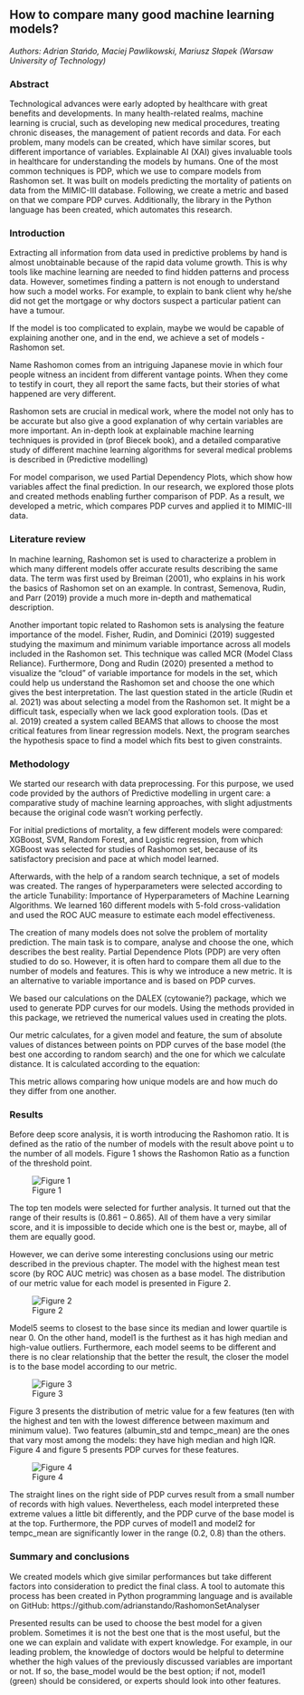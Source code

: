 ## How to compare many good machine learning models? 

*Authors: Adrian Stańdo, Maciej Pawlikowski, Mariusz Słapek (Warsaw University of Technology)*

### Abstract 

Technological advances were early adopted by healthcare with great benefits and developments. In many health-related realms, machine learning is crucial, such as developing new medical procedures, treating chronic diseases, the management of patient records and data. For each problem, many models can be created, which have similar scores, but different importance of variables. Explainable AI (XAI) gives invaluable tools in healthcare for understanding the models by humans. One of the most common techniques is PDP, which we use to compare models from Rashomon set. It was built on models predicting the mortality of patients on data from the MIMIC-III database. Following, we create a metric and based on that we compare PDP curves.  Additionally, the library in the Python language has been created, which automates this research.   

### Introduction 

Extracting all information from data used in predictive problems by hand is almost unobtainable because of the rapid data volume growth. This is why tools like machine learning are needed to find hidden patterns and process data. However, sometimes finding a pattern is not enough to understand how such a model works. For example, to explain to bank client why he/she did not get the mortgage or why doctors suspect a particular patient can have a tumour.   

If the model is too complicated to explain, maybe we would be capable of explaining another one, and in the end, we achieve a set of models - Rashomon set. 

Name Rashomon comes from an intriguing Japanese movie in which four people witness an incident from different vantage points. When they come to testify in court, they all report the same facts, but their stories of what happened are very different.    

Rashomon sets are crucial in medical work, where the model not only has to be accurate but also give a good explanation of why certain variables are more important. An in-depth look at explainable machine learning techniques is provided in (prof Biecek book), and a detailed comparative study of different machine learning algorithms for several medical problems is described in (Predictive modelling)  

For model comparison, we used Partial Dependency Plots, which show how variables affect the final prediction. In our research, we explored those plots and created methods enabling further comparison of PDP.  As a result, we developed a metric, which compares PDP curves and applied it to MIMIC-III data. 

### Literature review  

In machine learning, Rashomon set is used to characterize a problem in which many different models offer accurate results describing the same data. The term was first used by Breiman (2001), who explains in his work the basics of Rashomon set on an example. In contrast, Semenova, Rudin, and Parr (2019) provide a much more in-depth and mathematical description. 

Another important topic related to Rashomon sets is analysing the feature importance of the model. Fisher, Rudin, and Dominici  (2019) suggested studying the maximum and minimum variable importance across all models included in the Rashomon set. This technique was called MCR (Model Class Reliance). Furthermore, Dong and Rudin (2020) presented a method to visualize the “cloud” of variable importance for models in the set, which could help us understand the Rashomon set and choose the one which gives the best interpretation. The last question stated in the article (Rudin et al. 2021) was about selecting a model from the Rashomon set. It might be a difficult task, especially when we lack good exploration tools. (Das et al. 2019) created a system called BEAMS that allows to choose the most critical features from linear regression models. Next, the program searches the hypothesis space to find a model which fits best to given constraints.  

### Methodology 

We started our research with data preprocessing. For this purpose, we used code provided by the authors of Predictive modelling in urgent care: a comparative study of machine learning approaches, with slight adjustments because the original code wasn’t working perfectly.   

For initial predictions of mortality, a few different models were compared: XGBoost, SVM, Random Forest, and Logistic regression, from which XGBoost was selected for studies of Rashomon set, because of its satisfactory precision and pace at which model learned.  

Afterwards, with the help of a random search technique, a set of models was created. The ranges of hyperparameters were selected according to the article Tunability: Importance of Hyperparameters of Machine Learning Algorithms. We learned 160 different models with 5-fold cross-validation and used the ROC AUC measure to estimate each model effectiveness. 

The creation of many models does not solve the problem of mortality prediction. The main task is to compare, analyse and choose the one, which describes the best reality. Partial Dependence Plots (PDP) are very often studied to do so. However, it is often hard to compare them all due to the number of models and features. This is why we introduce a new metric. It is an alternative to variable importance and is based on PDP curves.  

We based our calculations on the DALEX (cytowanie?) package, which we used to generate PDP curves for our models. Using the methods provided in this package, we retrieved the numerical values used in creating the plots. 

Our metric calculates, for a given model and feature, the sum of absolute values of distances between points on PDP curves of the base model (the best one according to random search) and the one for which we calculate distance. It is calculated according to the equation: 

 

This metric allows comparing how unique models are and how much do they differ from one another.  

 
 

### Results 

Before deep score analysis, it is worth introducing the Rashomon ratio. It is defined as the ratio of the number of models with the result above point u to the number of all models. Figure 1 shows the Rashomon Ratio as a function of the threshold point. 

![Figure 1](images/6-1-rashomon_ratio.png)

The top ten models were selected for further analysis. It turned out that the range of their results is $(0.861 - 0.865)$. All of them have a very similar score, and it is impossible to decide which one is the best or, maybe, all of them are equally good.  

However, we can derive some interesting conclusions using our metric described in the previous chapter. The model with the highest mean test score (by ROC AUC metric) was chosen as a base model. The distribution of our metric value for each model is presented in Figure 2. 

![Figure 2](images/6-1-boxplot_1.png)

Model5 seems to closest to the base since its median and lower quartile is near 0. On the other hand, model1 is the furthest as it has high median and high-value outliers. Furthermore, each model seems to be different and there is no clear relationship that the better the result, the closer the model is to the base model according to our metric.  

![Figure 3](images/6-1-boxplot_2_2.png)

Figure 3 presents the distribution of metric value for a few features (ten with the highest and ten with the lowest difference between maximum and minimum value). Two features (albumin_std and tempc_mean) are the ones that vary most among the models: they have high median and high IQR. Figure 4 and figure 5 presents PDP curves for these features. 
 
![Figure 4](images/6-1-pdp_curves.jpg)

The straight lines on the right side of PDP curves result from a small number of records with high values. Nevertheless, each model interpreted these extreme values a little bit differently, and the PDP curve of the base model is at the top. Furthermore, the PDP curves of model1 and model2 for tempc_mean are significantly lower in the range (0.2, 0.8) than the others. 

### Summary and conclusions 

We created models which give similar performances but take different factors into consideration to predict the final class. A tool to automate this process has been created in Python programming language and is available on GitHub: https://github.com/adrianstando/RashomonSetAnalyser  

Presented results can be used to choose the best model for a given problem. Sometimes it is not the best one that is the most useful, but the one we can explain and validate with expert knowledge. For example, in our leading problem, the knowledge of doctors would be helpful to determine whether the high values of the previously discussed variables are important or not. If so, the base_model would be the best option; if not, model1 (green) should be considered, or experts should look into other features. 

